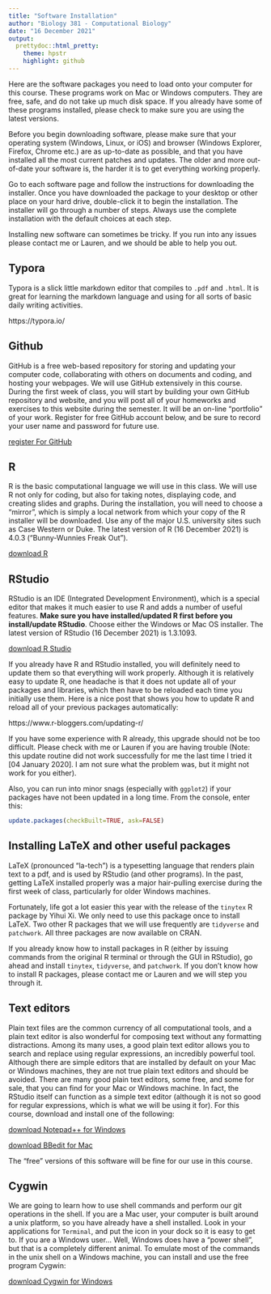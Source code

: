 ```yaml
---
title: "Software Installation"
author: "Biology 381 - Computational Biology"
date: "16 December 2021"
output:
  prettydoc::html_pretty:
    theme: hpstr
    highlight: github
---
```

Here are the software packages you need to load onto your computer for this course. These programs work on Mac or Windows computers. They are free, safe, and do not take up much disk space. If you already have some of these programs installed, please check to make sure you are using the latest versions.

Before you begin downloading software, please make sure that your operating system (Windows, Linux, or iOS) and browser (Windows Explorer, Firefox, Chrome etc.) are as up-to-date as possible, and that you have installed all the most current patches and updates. The older and more out-of-date your software is, the harder it is to get everything working properly.

Go to each software page and follow the instructions for downloading the installer. Once you have downloaded the package to your desktop or other place on your hard drive, double-click it to begin the installation. The installer will go through a number of steps. Always use the complete installation with the default choices at each step. 

Installing new software can sometimes be tricky. If you run into any issues please contact me or Lauren, and we should be able to help you out.

## Typora

Typora is a slick little markdown editor that compiles to `.pdf` and `.html`. It is great for learning the markdown language and using for all sorts of basic daily writing activities. 

https://typora.io/

## Github

GitHub is a free web-based repository for storing and updating your computer code, collaborating with others on documents and coding, and hosting your webpages. We will use GitHub extensively in this course. During the first week of class, you will start by building your own GitHub repository and website, and you will post all of your homeworks and exercises to this website during the semester. It will be an on-line "portfolio" of your work. Register for free GitHub account below, and be sure to record your user name and password for future use.

[register For GitHub](https://github.com/)

## R
R is the basic computational language we will use in this class. We will use R not only for coding, but also for taking notes, displaying code, and creating slides and graphs. During the installation, you will need to choose a "mirror", which is simply a local network from which your copy of the R installer will be downloaded. Use any of the major U.S. university sites such as Case Western or Duke. The latest version of R (16 December 2021) is 4.0.3 ("Bunny-Wunnies Freak Out").   

[download R](https://www.r-project.org/)

## RStudio
RStudio is an IDE (Integrated Development Environment), which is a special editor that makes it much easier to use R and adds a number of useful features. **Make sure you have installed/updated R first before you install/update RStudio**. Choose either the Windows or Mac OS installer. The latest version of RStudio (16 December 2021) is 1.3.1093.



[download R Studio](https://www.rstudio.com/products/rstudio/download/)

If you already have R and RStudio installed, you will definitely need to update them so that everything will work properly. Although it is relatively easy to update R, one headache is that it does not update all of your packages and libraries, which then have to be reloaded each time you initially use them. Here is a nice post that shows you how to update R and reload all of your previous packages automatically:

https://www.r-bloggers.com/updating-r/

If you have some experience with R already, this upgrade should not be too difficult. Please check with me or Lauren if you are having trouble (Note: this update routine did not work successfully for me the last time I tried it [04 January 2020]. I am not sure what the problem was, but it might not work for you either).

Also, you can run into minor snags (especially with `ggplot2`) if your packages have not been updated in a long time. From the console, enter this:

```r
update.packages(checkBuilt=TRUE, ask=FALSE)
```

## Installing LaTeX and other useful packages
LaTeX (pronounced "la-tech") is a typesetting language that renders plain text to a pdf, and is used by RStudio (and other programs). In the past, getting LaTeX installed properly was a major hair-pulling exercise during the first week of class, particularly for older Windows machines.

Fortunately, life got a lot easier this year with the release of the `tinytex` R package by Yihui Xi. We only need to use this package once to install LaTeX. Two other R packages that we will use frequently are `tidyverse` and `patchwork`. All three packages are now available on CRAN.

If you already know how to install packages in R (either by issuing commands from the original R terminal or through the GUI in RStudio), go ahead and install `tinytex`, `tidyverse`, and `patchwork`. If you don't know how to install R packages, please contact me or Lauren and we will step you through it.

## Text editors
Plain text files are the common currency of all computational tools, and a plain text editor is also wonderful for composing text without any formatting distractions. Among its many uses, a good plain text editor allows you to search and replace using regular expressions, an incredibly powerful tool. Although there are simple editors that are installed by default on your Mac or Windows machines, they are not true plain text editors and should be avoided. There are many good plain text editors, some free, and some for sale, that you can find for your Mac or Windows machine. In fact, the RStudio itself can function as a simple text editor (although it is not so good for regular expressions, which is what we will be using it for). For this course, download and install one of the following: 


[download Notepad++ for Windows](https://notepad-plus-plus.org/)


[download BBedit for Mac](http://www.barebones.com/products/bbedit/index.html)

The "free" versions of this software will be fine for our use in this course.

## Cygwin
We are going to learn how to use shell commands and perform our git operations in the shell. If you are a Mac user, your computer is built around a unix platform, so you have already have a shell installed. Look in your applications for `Terminal`, and put the icon in your dock so it is easy to get to. If you are a Windows user... Well, Windows does have a "power shell", but that is a completely different animal. To emulate most of the commands in the unix shell on a Windows machine, you can install and use the free program Cygwin:

[download Cygwin for Windows](https://www.cygwin.com/)


